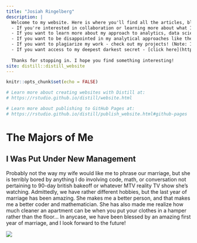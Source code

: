 ---
title: "Josiah Ringelberg"
description: |
  Welcome to my website. Here is where you'll find all the articles, blogs, or documents I have written or believe you won't be able to identify as plagiarized! <br><br>
  - If you're interested in collaboration or learning more about what I can bring to your company - check out the resume section! ! <br>
  - If you want to learn more about my approach to analytics, data science, and visualization - check out my blogs!! <br>
  - If you want to be disappointed in my analytical approaches like the adviser in my master's program - check out my thesis! <br>
  - If you want to plagiarize my work - check out my projects! (Note: I also would love hearing any improvements you may have for a project!) <br>
  - If you want access to my deepest darkest secret - [click here](https://www.youtube.com/watch?v=fcZXfoB2f70)
  
  Thanks for stopping in. I hope you find something interesting!
site: distill::distill_website
---

```{r setup, include=FALSE}
knitr::opts_chunk$set(echo = FALSE)

# Learn more about creating websites with Distill at:
# https://rstudio.github.io/distill/website.html

# Learn more about publishing to GitHub Pages at:
# https://rstudio.github.io/distill/publish_website.html#github-pages

```

# The Majors of Me

## I Was Put Under New Management

Probably not the way my wife would like me to phrase our marriage, but she is terribly bored by anything I do involving code, math, or conversation not pertaining to 90-day british bakeoff or whatever MTV reality TV show she's watching. Admittedly, we have rather different hobbies, but the last year of marriage has been amazing. She makes me a better person, and that makes me a better coder and mathematician. She has also made me realize how much cleaner an apartment can be when you put your clothes in a hamper rather than the floor... In anycase, we have been blessed by an amazing first year of marriage, and I look forward to the future!

![](./images/wife and I.JPG)

<!-- ## Loosing My Religion -->

<!-- Okay, this is completely a mislabeled section, but how else would I get your attention while referencing [R.E.M.](https://www.youtube.com/watch?v=xwtdhWltSIg). -->








